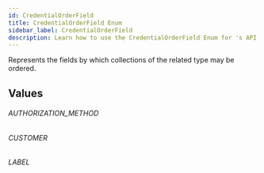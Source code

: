 ```yaml
---
id: CredentialOrderField
title: CredentialOrderField Enum
sidebar_label: CredentialOrderField
description: Learn how to use the CredentialOrderField Enum for 's API.
---
```


Represents the fields by which collections of the related type may be ordered.

## Values

###### AUTHORIZATION_METHOD

###### CUSTOMER

###### LABEL
